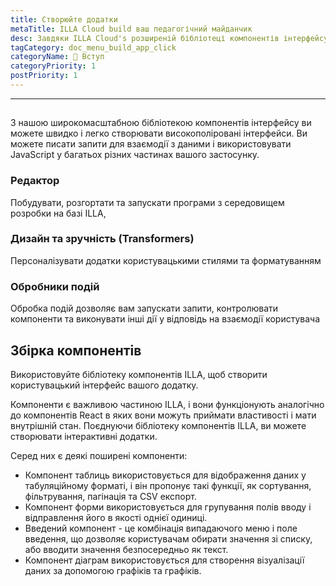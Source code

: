 ```yaml
---
title: Створюйте додатки
metaTitle: ILLA Cloud build ваш педагогічний майданчик
desc: Завдяки ILLA Cloud's розширеній бібліотеці компонентів інтерфейсу, ви можете легко і легко створювати дуже відполіровані інтерфейси
tagCategory: doc_menu_build_app_click
categoryName: 👋 Вступ
categoryPriority: 1
postPriority: 1
---
```


* * *

## <h2 hidden>Створіть ваші застосунки</h2>

З нашою широкомасштабною бібліотекою компонентів інтерфейсу ви можете швидко і легко створювати високополіровані інтерфейси. Ви можете писати запити для взаємодії з даними і використовувати JavaScript у багатьох різних частинах вашого застосунку.

### Редактор

Побудувати, розгортати та запускати програми з середовищем розробки на базі ILLA,

### Дизайн та зручність (Transformers)

Персоналізувати додатки користувацькими стилями та форматуванням

### Обробники подій

Обробка подій дозволяє вам запускати запити, контролювати компоненти та виконувати інші дії у відповідь на взаємодії користувача

## Збірка компонентів

Використовуйте бібліотеку компонентів ILLA, щоб створити користувацький інтерфейс вашого додатку.

Компоненти є важливою частиною ILLA, і вони функціонують аналогічно до компонентів React в яких вони можуть приймати властивості і мати внутрішній стан. Поєднуючи бібліотеку компонентів ILLA, ви можете створювати інтерактивні додатки.

Серед них є деякі поширені компоненти:

-   Компонент таблиць використовується для відображення даних у табуляційному форматі, і він пропонує такі функції, як сортування, фільтрування, пагінація та CSV експорт.
-   Компонент форми використовується для групування полів вводу і відправлення його в якості однієї одиниці.
-   Введений компонент - це комбінація випадаючого меню і поле введення, що дозволяє користувачам обирати значення зі списку, або вводити значення безпосередньо як текст.
-   Компонент діаграм використовується для створення візуалізації даних за допомогою графіків та графіків.
